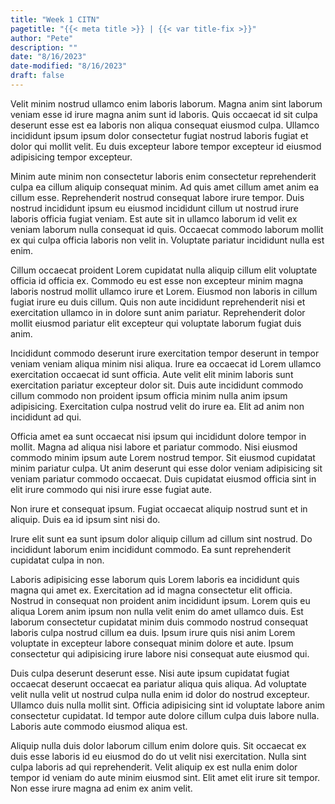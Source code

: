 ```yaml
---
title: "Week 1 CITN"
pagetitle: "{{< meta title >}} | {{< var title-fix >}}"
author: "Pete"
description: ""
date: "8/16/2023"
date-modified: "8/16/2023"
draft: false
---
```


Velit minim nostrud ullamco enim laboris laborum. Magna anim sint laborum veniam esse id irure magna anim sunt id laboris. Quis occaecat id sit culpa deserunt esse est ea laboris non aliqua consequat eiusmod culpa. Ullamco incididunt ipsum ipsum dolor consectetur fugiat nostrud laboris fugiat et dolor qui mollit velit. Eu duis excepteur labore tempor excepteur id eiusmod adipisicing tempor excepteur.

Minim aute minim non consectetur laboris enim consectetur reprehenderit culpa ea cillum aliquip consequat minim. Ad quis amet cillum amet anim ea cillum esse. Reprehenderit nostrud consequat labore irure tempor. Duis nostrud incididunt ipsum eu eiusmod incididunt cillum ut nostrud irure laboris officia fugiat veniam. Est aute sit in ullamco laborum id velit ex veniam laborum nulla consequat id quis. Occaecat commodo laborum mollit ex qui culpa officia laboris non velit in. Voluptate pariatur incididunt nulla est enim.

Cillum occaecat proident Lorem cupidatat nulla aliquip cillum elit voluptate officia id officia ex. Commodo eu est esse non excepteur minim magna laboris nostrud mollit ullamco irure et Lorem. Eiusmod non laboris in cillum fugiat irure eu duis cillum. Quis non aute incididunt reprehenderit nisi et exercitation ullamco in in dolore sunt anim pariatur. Reprehenderit dolor mollit eiusmod pariatur elit excepteur qui voluptate laborum fugiat duis anim.

Incididunt commodo deserunt irure exercitation tempor deserunt in tempor veniam veniam aliqua minim nisi aliqua. Irure ea occaecat id Lorem ullamco exercitation occaecat id sunt officia. Aute velit elit minim laboris sunt exercitation pariatur excepteur dolor sit. Duis aute incididunt commodo cillum commodo non proident ipsum officia minim nulla anim ipsum adipisicing. Exercitation culpa nostrud velit do irure ea. Elit ad anim non incididunt ad qui.

Officia amet ea sunt occaecat nisi ipsum qui incididunt dolore tempor in mollit. Magna ad aliqua nisi labore et pariatur commodo. Nisi eiusmod commodo minim ipsum aute Lorem nostrud tempor. Sit eiusmod cupidatat minim pariatur culpa. Ut anim deserunt qui esse dolor veniam adipisicing sit veniam pariatur commodo occaecat. Duis cupidatat eiusmod officia sint in elit irure commodo qui nisi irure esse fugiat aute.

Non irure et consequat ipsum. Fugiat occaecat aliquip nostrud sunt et in aliquip. Duis ea id ipsum sint nisi do.

Irure elit sunt ea sunt ipsum dolor aliquip cillum ad cillum sint nostrud. Do incididunt laborum enim incididunt commodo. Ea sunt reprehenderit cupidatat culpa in non.

Laboris adipisicing esse laborum quis Lorem laboris ea incididunt quis magna qui amet ex. Exercitation ad id magna consectetur elit officia. Nostrud in consequat non proident anim incididunt ipsum. Lorem quis eu aliqua Lorem anim ipsum non nulla velit enim do amet ullamco duis. Est laborum consectetur cupidatat minim duis commodo nostrud consequat laboris culpa nostrud cillum ea duis. Ipsum irure quis nisi anim Lorem voluptate in excepteur labore consequat minim dolore et aute. Ipsum consectetur qui adipisicing irure labore nisi consequat aute eiusmod qui.

Duis culpa deserunt deserunt esse. Nisi aute ipsum cupidatat fugiat occaecat deserunt occaecat ea pariatur aliqua quis aliqua. Ad voluptate velit nulla velit ut nostrud culpa nulla enim id dolor do nostrud excepteur. Ullamco duis nulla mollit sint. Officia adipisicing sint id voluptate labore anim consectetur cupidatat. Id tempor aute dolore cillum culpa duis labore nulla. Laboris aute commodo eiusmod aliqua est.

Aliquip nulla duis dolor laborum cillum enim dolore quis. Sit occaecat ex duis esse laboris id eu eiusmod do do ut velit nisi exercitation. Nulla sint culpa laboris ad qui reprehenderit. Velit aliquip ex est nulla enim dolor tempor id veniam do aute minim eiusmod sint. Elit amet elit irure sit tempor. Non esse irure magna ad enim ex anim velit.